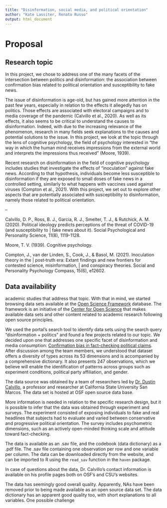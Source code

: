```yaml
---
title: "Disinformation, social media, and political orientation"
author: "Kate Lassiter, Renato Russo"
output: html_document
---
```


# Proposal

## Research topic
In this project, we chose to address one of the many facets of the intersection between politics and disinformation: the association between confirmation bias related to political orientation and susceptibility to fake news.


The issue of disinformation is age-old, but has gained more attention in the past few years, especially in relation to the effects it allegedly has on politics. Those effects are associated with electoral campaigns and to media coverage of the pandemic (Calvillo et al., 2020). As well as its effects, it also seems to be critical to understand the causes
to disinformation. Indeed, with due to the increasing relevance of the phenomenon, research in many fields seek explanations to the causes and potential solutions to the issue. In this project, we look at the topic through the lens of cognitive psychology, the field of psychology interested in “the way in which the human mind receives impressions from the external world and interprets the impressions thus received” (Moore, 1939).


Recent research on disinformation in the field of cognitive psychology includes studies that investigate the effects of “inoculation” against fake news. According to that hypothesis, individuals become less susceptible to disinformation if they are exposed to small doses of fake news in a controlled setting, similarly to what happens with vaccines used against viruses (Compton et al., 2021). With this project, we set out to explore other aspects that are potentially associated with susceptibility to disinformation, namely those related to political orientation.

–

Calvillo, D. P., Ross, B. J., Garcia, R. J., Smelter, T. J., & Rutchick, A. M. (2020). Political ideology predicts perceptions of the threat of COVID-19 (and susceptibility to | fake news about it). Social Psychological and Personality Science, 11(8), 1119-1128.

Moore, T. V. (1939). Cognitive psychology.

Compton, J., van der Linden, S., Cook, J., & Basol, M. (2021). Inoculation theory in the | post‐truth era: Extant findings and new frontiers for contested science, misinformation, | and conspiracy theories. Social and Personality Psychology Compass, 15(6), e12602.



## Data availability
academic studies that address that topic. With that in mind, we started browsing
data sets available at the [Open Science Framework](https://osf.io/dashboard) 
database. The framework is an initiative of the [Center for Open Science](https://www.cos.io/)
that makes available data sets and other content related to academic research
following open source principles.

We used the portal's search tool to identify data sets using the search query
"disinformation + politics" and found a few projects related to our topic. We
decided upon one that addresses one specific facet of disinformation and media
consumption: [Confirmation bias in fact-checking political claims](https://osf.io/e6jy4/).
After discussion among the team members, we understood that dataset offers a
diversity of types across its 53 dimensions and is accompanied by a comprehensive
dictionary. It also presents 247 observations, which we believe will enable the
identification of patterns across groups such as experiment conditions, political
party affiliation, and gender.

The data source was obtained by a team of researchers led by [Dr. Dustin Calvillo](https://scholar.google.com/citations?user=PxQ8_zEAAAAJ&hl=en&oi=ao),
a professor and researcher at California State University San Marcos. The data set
is hosted at OSF open source data base.

More information is needed in relation to the specific research design, but it is
possible to infer that the data was obtained through experiment and surveys. The
experiment consisted of exposing individuals to fake and real headlines that
subjects had to evaluate and varied between conservative and progressive political
orientation. The survey includes psychometric dimensions, such as an actively
open-minded thinking scale and attitude toward fact-checking.

The data is available as an .sav file, and the codebook (data dictionary) as a
.pdf file. The .sav file containing one observation per row and one variable per
column. The data can be downloaded directly from the website, and can be imported
to R using the ```read_sav``` function in the ```haven``` package.

In case of questions about the data, Dr. Calvillo's contact information is 
available on his profile pages both on OSF's and CSU's websites.

The data has seemingly good overall quality. Apparently, NAs have been removed
prior to being made available as an open source data set. The data dictionary has
an apparent good quality too, with short explanations to all variables. One
possible challenge 


